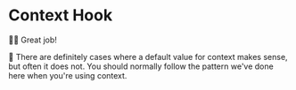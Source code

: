 # Context Hook

<EpicVideo url="https://www.epicreact.dev/workshops/advanced-react-apis/context-hook/solution" />

👨‍💼 Great job!

🦉 There are definitely cases where a default value for context makes sense, but
often it does not. You should normally follow the pattern we've done here when
you're using context.
